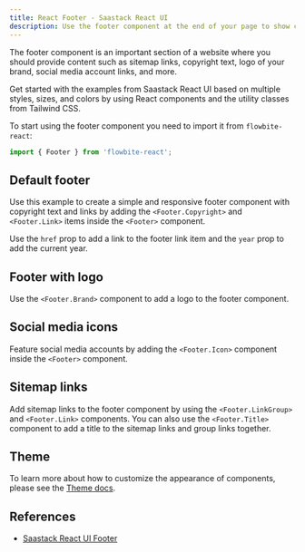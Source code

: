 ```yaml
---
title: React Footer - Saastack React UI
description: Use the footer component at the end of your page to show content such as sitemap links, brand logo, social icons and more using React and Tailwind CSS
---
```


The footer component is an important section of a website where you should provide content such as sitemap links, copyright text, logo of your brand, social media account links, and more.

Get started with the examples from Saastack React UI based on multiple styles, sizes, and colors by using React components and the utility classes from Tailwind CSS.

To start using the footer component you need to import it from `flowbite-react`:

```jsx
import { Footer } from 'flowbite-react';
```

## Default footer

Use this example to create a simple and responsive footer component with copyright text and links by adding the `<Footer.Copyright>` and `<Footer.Link>` items inside the `<Footer>` component.

Use the `href` prop to add a link to the footer link item and the `year` prop to add the current year.

<Example name="footer.root" />

## Footer with logo

Use the `<Footer.Brand>` component to add a logo to the footer component.

<Example name="footer.withLogo" />

## Social media icons

Feature social media accounts by adding the `<Footer.Icon>` component inside the `<Footer>` component.

<Example name="footer.socialMediaIcons" />

## Sitemap links

Add sitemap links to the footer component by using the `<Footer.LinkGroup>` and `<Footer.Link>` components. You can also use the `<Footer.Title>` component to add a title to the sitemap links and group links together.

<Example name="footer.sitemapLinks" />

## Theme

To learn more about how to customize the appearance of components, please see the [Theme docs](/docs/customize/theme).

<Theme name="footer" />

## References

- [Saastack React UI Footer](https://flowbite.com/docs/components/footer/)
